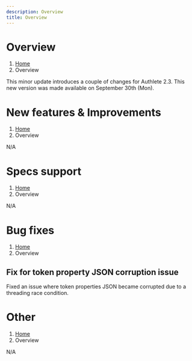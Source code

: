 ```yaml
---
description: Overview
title: Overview
---
```



# Overview
1. [Home](https://www.authlete.com/)
3. Overview

This minor update introduces a couple of changes for Authlete 2.3.
This new version was made available on September 30th (Mon).

# New features & Improvements
1. [Home](https://www.authlete.com/)
3. Overview

N/A

# Specs support
1. [Home](https://www.authlete.com/)
3. Overview

N/A

# Bug fixes
1. [Home](https://www.authlete.com/)
3. Overview

## Fix for token property JSON corruption issue

Fixed an issue where token properties JSON became corrupted due to a threading race condition.

# Other
1. [Home](https://www.authlete.com/)
3. Overview

N/A
